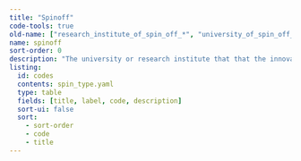 ```yaml
---
title: "Spinoff"
code-tools: true
old-name: ["research_institute_of_spin_off_*", "university_of_spin_off_*"]
name: spinoff
sort-order: 0
description: "The university or research institute that that the innovation spun off from"
listing:
  id: codes
  contents: spin_type.yaml
  type: table
  fields: [title, label, code, description]
  sort-ui: false
  sort:
    - sort-order
    - code
    - title
---
```


:::{ #Codes }
:::
